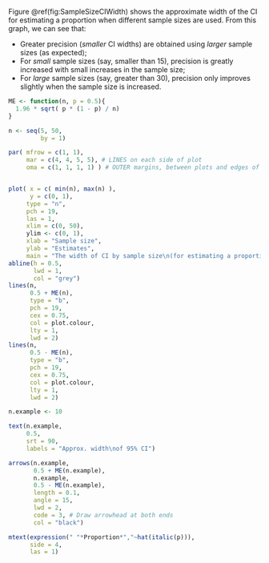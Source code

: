 Figure \@ref(fig:SampleSizeCIWidth) shows the approximate width of the CI for estimating a proportion when different sample sizes are used.
From this graph, we can see that:

* Greater precision (*smaller* CI widths) are obtained using *larger* sample sizes (as expected);
* For *small* sample sizes (say, smaller than 15), precision is greatly increased with small increases in the sample size;
* For *large* sample sizes (say, greater than 30), precision only improves slightly when the sample size is increased.



```r
ME <- function(n, p = 0.5){
  1.96 * sqrt( p * (1 - p) / n)
}

n <- seq(5, 50, 
         by = 1)

par( mfrow = c(1, 1),
     mar = c(4, 4, 5, 5), # LINES on each side of plot
     oma = c(1, 1, 1, 1) ) # OUTER margins, between plots and edges of canvas


plot( x = c( min(n), max(n) ), 
      y = c(0, 1),
     type = "n",
     pch = 19,
     las = 1,
     xlim = c(0, 50),
     ylim <- c(0, 1),
     xlab = "Sample size",
     ylab = "Estimates",
     main = "The width of CI by sample size\n(for estimating a proportion)")
abline(h = 0.5,
       lwd = 1,
       col = "grey")
lines(n,
      0.5 + ME(n),
      type = "b",
      pch = 19,
      cex = 0.75,
      col = plot.colour,
      lty = 1,
      lwd = 2)
lines(n,
      0.5 - ME(n),
      type = "b",
      pch = 19,
      cex = 0.75,
      col = plot.colour,
      lty = 1,
      lwd = 2)

n.example <- 10

text(n.example,
     0.5,
     srt = 90,
     labels = "Approx. width\nof 95% CI")

arrows(n.example,
       0.5 + ME(n.example),
       n.example,
       0.5 - ME(n.example),
       length = 0.1,
       angle = 15,
       lwd = 2,
       code = 3, # Draw arrowhead at both ends
       col = "black")

mtext(expression(" "*Proportion*","~hat(italic(p))),
      side = 4,
      las = 1)
```

